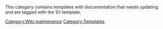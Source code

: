 This category contains templates with documentation that needs updating and are tagged with the {{Tlx|Doc/start|baddoc{{=}}1}} template.

[[Category:Wiki maintenance]]
[[Category:Templates]]